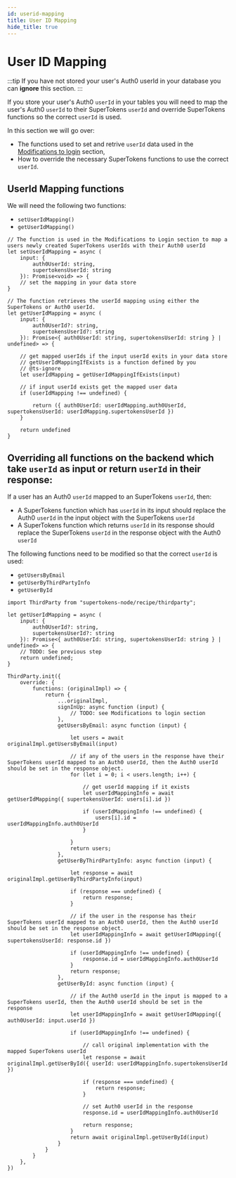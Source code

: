 ```yaml
---
id: userid-mapping
title: User ID Mapping
hide_title: true
---
```


# User ID Mapping

:::tip
If you have not stored your user's Auth0 userId in your database you can **ignore** this section.
:::

If you store your user's Auth0 `userId` in your tables you will need to map the user's Auth0 `userId` to their SuperTokens `userId` and override SuperTokens functions so the correct `userId` is used.

In this section we will go over:
- The functions used to set and retrive `userId` data used in the [Modifications to login](./modifications-to-login) section,
- How to override the necessary SuperTokens functions to use the correct `userId`.

## UserId Mapping functions

We will need the following two functions:

- `setUserIdMapping()`
- `getUserIdMapping()`

```tsx
// The function is used in the Modifications to Login section to map a users newly created SuperTokens userIds with their Auth0 userId
let setUserIdMapping = async (
    input: {
        auth0UserId: string,
        supertokensUserId: string
    }): Promise<void> => {
    // set the mapping in your data store
}

// The function retrieves the userId mapping using either the SuperTokens or Auth0 userId.
let getUserIdMapping = async (
    input: {
        auth0UserId?: string,
        supertokensUserId?: string
    }): Promise<{ auth0UserId: string, supertokensUserId: string } | undefined> => {

    // get mapped userIds if the input userId exits in your data store
    // getUserIdMappingIfExists is a function defined by you
    // @ts-ignore
    let userIdMapping = getUserIdMappingIfExists(input)

    // if input userId exists get the mapped user data
    if (userIdMapping !== undefined) {

        return ({ auth0UserId: userIdMapping.auth0UserId, supertokensUserId: userIdMapping.supertokensUserId })
    }

    return undefined
}
```

## Overriding all functions on the backend which take `userId` as input or return `userId` in their response:

If a user has an Auth0 `userId` mapped to an SuperTokens `userId`, then: 
- A SuperTokens function which has `userId` in its input should replace the Auth0 `userId` in the input object with the SuperTokens `userId`
- A SuperTokens function which returns `userId` in its response should replace the SuperTokens `userId` in the response object with the Auth0 `userId`

The following functions need to be modified so that the correct  `userId` is used:
- `getUsersByEmail`
- `getUserByThirdPartyInfo`
- `getUserById`


```tsx title="Nodejs"
import ThirdParty from "supertokens-node/recipe/thirdparty";

let getUserIdMapping = async (
    input: {
        auth0UserId?: string,
        supertokensUserId?: string
    }): Promise<{ auth0UserId: string, supertokensUserId: string } | undefined> => {
    // TODO: See previous step
    return undefined;
}

ThirdParty.init({
    override: {
        functions: (originalImpl) => {
            return {
                ...originalImpl,
                signInUp: async function (input) {
                    // TODO: see Modifications to login section
                },
                getUsersByEmail: async function (input) {

                    let users = await originalImpl.getUsersByEmail(input)

                    // if any of the users in the response have their SuperTokens userId mapped to an Auth0 userId, then the Auth0 userId should be set in the response object.
                    for (let i = 0; i < users.length; i++) {

                        // get userId mapping if it exists
                        let userIdMappingInfo = await getUserIdMapping({ supertokensUserId: users[i].id })

                        if (userIdMappingInfo !== undefined) {
                            users[i].id = userIdMappingInfo.auth0UserId
                        }

                    }
                    return users;
                },
                getUserByThirdPartyInfo: async function (input) {

                    let response = await originalImpl.getUserByThirdPartyInfo(input)

                    if (response === undefined) {
                        return response;
                    }

                    // if the user in the response has their SuperTokens userId mapped to an Auth0 userId, then the Auth0 userId should be set in the response object.
                    let userIdMappingInfo = await getUserIdMapping({ supertokensUserId: response.id })

                    if (userIdMappingInfo !== undefined) {
                        response.id = userIdMappingInfo.auth0UserId
                    }
                    return response;
                },
                getUserById: async function (input) {

                    // if the Auth0 userId in the input is mapped to a SuperTokens userId, then the Auth0 userId should be set in the response
                    let userIdMappingInfo = await getUserIdMapping({ auth0UserId: input.userId })

                    if (userIdMappingInfo !== undefined) {

                        // call original implementation with the mapped SuperTokens userId
                        let response = await originalImpl.getUserById({ userId: userIdMappingInfo.supertokensUserId })

                        if (response === undefined) {
                            return response;
                        }

                        // set Auth0 userId in the response
                        response.id = userIdMappingInfo.auth0UserId

                        return response;
                    }
                    return await originalImpl.getUserById(input)
                }
            }
        }
    },
})
```

